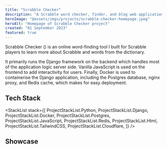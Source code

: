 ```yaml
---
title: "Scrabble Checker"
description: "A Scrabble word checker, finder, and blog web application"
heroImage: "@assets/imgs/projects/scrabble-checker-homepage.jpeg"
heroAlt: "Homepage of Scrabble Checker project"
created: "01 September 2023"
featured: true
---
```




Scrabble Checker (<ExternalLink href="https://scrabblechecker.com" text="scrabblechecker.com" />) is
an online word-finding tool I built for Scrabble players to learn more about Scrabble and
words from the dictionary.

It primarily runs the Django framework on the backend which handles most of the application
logic server side. Vanilla JavaScript is used on the frontend to add interactivity for users.
Finally, Docker is used to containerise the Django application, including the Postgres
database, nginx proxy, and Redis cache, which makes for easy deployment.

## Tech Stack

<StackList
  stack={[
    ProjectStackList.Python,
    ProjectStackList.Django,
    ProjectStackList.Docker,
    ProjectStackList.Postgres,
    ProjectStackList.JavaScript,
    ProjectStackList.Redis,
    ProjectStackList.Html,
    ProjectStackList.TailwindCSS,
    ProjectStackList.Cloudflare,
  ]}
/>

## Showcase

<RoundedImage src={homepageImage} alt="Scrabble Checkers Homepage" />
<RoundedImage src={gamepageImage} alt="Scrabble Checkers Gamepage" />
